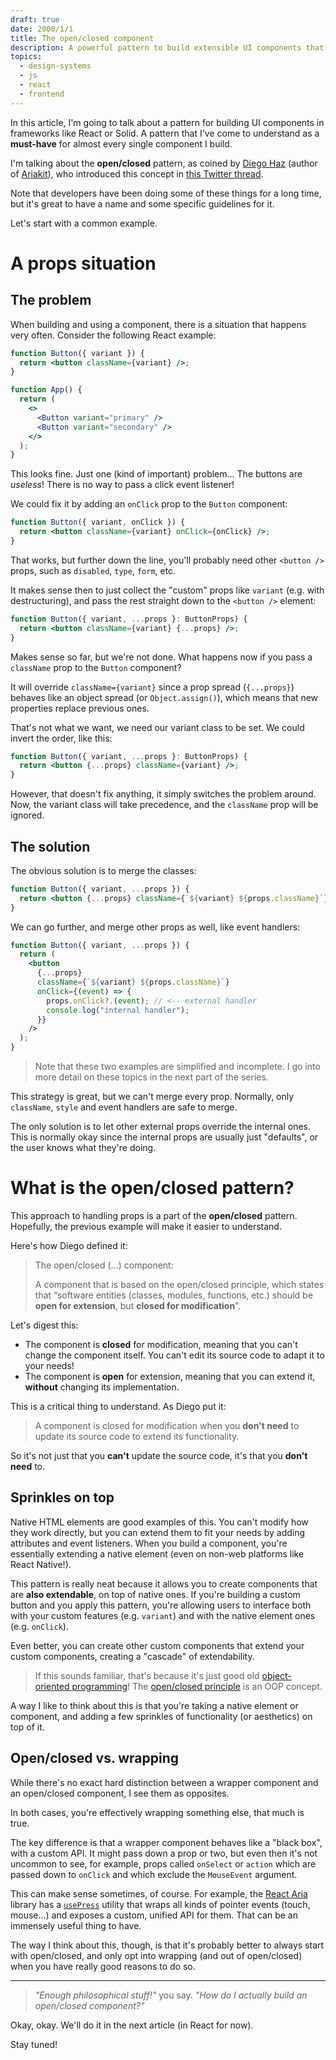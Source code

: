 ```yaml
---
draft: true
date: 2000/1/1
title: The open/closed component
description: A powerful pattern to build extensible UI components that do more with less.
topics:
  - design-systems
  - js
  - react
  - frontend
---
```



<TheOpenClosedComponentIndex />

In this article, I'm going to talk about a pattern for building UI components in frameworks like React or Solid. A pattern that I've come to understand as a **must-have** for almost every single component I build.

I'm talking about the **open/closed** pattern, as coined by [Diego Haz](https://twitter.com/diegohaz) (author of [Ariakit](https://ariakit.org/)), who introduced this concept in [this Twitter thread](https://twitter.com/diegohaz/status/1305450112890662914).

Note that developers have been doing some of these things for a long time, but it's great to have a name and some specific guidelines for it.

Let's start with a common example.

# A props situation

## The problem

When building and using a component, there is a situation that happens very often. Consider the following React example:

```jsx
function Button({ variant }) {
  return <button className={variant} />;
}

function App() {
  return (
    <>
      <Button variant="primary" />
      <Button variant="secondary" />
    </>
  );
}
```

This looks fine. Just one (kind of important) problem... The buttons are _useless_! There is no way to pass a click event listener!

We could fix it by adding an `onClick` prop to the `Button` component:

```jsx
function Button({ variant, onClick }) {
  return <button className={variant} onClick={onClick} />;
}
```

That works, but further down the line, you'll probably need other `<button />` props, such as `disabled`, `type`, `form`, etc.

It makes sense then to just collect the "custom" props like `variant` (e.g. with destructuring), and pass the rest straight down to the `<button />` element:

```jsx
function Button({ variant, ...props }: ButtonProps) {
  return <button className={variant} {...props} />;
}
```

Makes sense so far, but we're not done. What happens now if you pass a `className` prop to the `Button` component?

It will override `className={variant}` since a prop spread (`{...props}`) behaves like an object spread (or `Object.assign()`), which means that new properties replace previous ones.

That's not what we want, we need our variant class to be set. We could invert the order, like this:

```jsx
function Button({ variant, ...props }: ButtonProps) {
  return <button {...props} className={variant} />;
}
```

However, that doesn't fix anything, it simply switches the problem around. Now, the variant class will take precedence, and the `className` prop will be ignored.

## The solution

The obvious solution is to merge the classes:

```jsx
function Button({ variant, ...props }) {
  return <button {...props} className={`${variant} ${props.className}`} />;
}
```

We can go further, and merge other props as well, like event handlers:

```jsx
function Button({ variant, ...props }) {
  return (
    <button
      {...props}
      className={`${variant} ${props.className}`}
      onClick={(event) => {
        props.onClick?.(event); // <-- external handler
        console.log("internal handler");
      }}
    />
  );
}
```

> Note that these two examples are simplified and incomplete. I go into more detail on these topics in the next part of the series.

This strategy is great, but we can't merge every prop. Normally, only `className`, `style` and event handlers are safe to merge.

The only solution is to let other external props override the internal ones. This is normally okay since the internal props are usually just "defaults", or the user knows what they're doing.

# What is the open/closed pattern?

This approach to handling props is a part of the **open/closed** pattern. Hopefully, the previous example will make it easier to understand.

Here's how Diego defined it:

> The open/closed (...) component:
>
> A component that is based on the open/closed principle, which states that “software entities (classes, modules, functions, etc.) should be **open for extension**, but **closed for modification**”.

Let's digest this:

- The component is **closed** for modification, meaning that you can't change the component itself. You can't edit its source code to adapt it to your needs!
- The component is **open** for extension, meaning that you can extend it, **without** changing its implementation.

This is a critical thing to understand. As Diego put it:

> A component is closed for modification when you **don't need** to update its source code to extend its functionality.

So it's not just that you **can't** update the source code, it's that you **don't need** to.

## Sprinkles on top

Native HTML elements are good examples of this. You can't modify how they work directly, but you can extend them to fit your needs by adding attributes and event listeners. When you build a component, you're essentially extending a native element (even on non-web platforms like React Native!).

This pattern is really neat because it allows you to create components that are **also extendable**, on top of native ones. If you're building a custom button and you apply this pattern, you're allowing users to interface both with your custom features (e.g. `variant`) and with the native element ones (e.g. `onClick`).

Even better, you can create other custom components that extend your custom components, creating a "cascade" of extendability.

> If this sounds familiar, that's because it's just good old [object-oriented programming](https://en.wikipedia.org/wiki/Object-oriented_programming)! The [open/closed principle](https://en.wikipedia.org/wiki/Open%E2%80%93closed_principle) is an OOP concept.

A way I like to think about this is that you're taking a native element or component, and adding a few sprinkles of functionality (or aesthetics) on top of it.

## Open/closed vs. wrapping

While there's no exact hard distinction between a wrapper component and an open/closed component, I see them as opposites.

In both cases, you're effectively wrapping something else, that much is true.

The key difference is that a wrapper component behaves like a "black box", with a custom API. It might pass down a prop or two, but even then it's not uncommon to see, for example, props called `onSelect` or `action` which are passed down to `onClick` and which exclude the `MouseEvent` argument.

This can make sense sometimes, of course. For example, the [React Aria](https://react-spectrum.adobe.com/react-aria/) library has a [`usePress`](https://react-spectrum.adobe.com/react-aria/usePress.html) utility that wraps all kinds of pointer events (touch, mouse...) and exposes a custom, unified API for them. That can be an immensely useful thing to have.

The way I think about this, though, is that it's probably better to always start with open/closed, and only opt into wrapping (and out of open/closed) when you have really good reasons to do so.

---

> _"Enough philosophical stuff!"_ you say. _"How do I actually build an open/closed component?"_

Okay, okay. We'll do it in the next article (in React for now).

Stay tuned!
